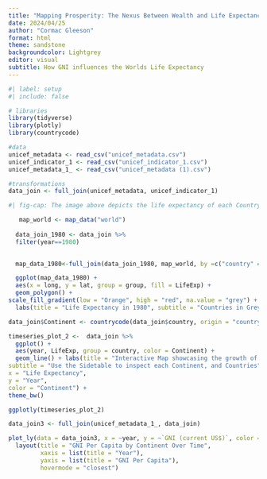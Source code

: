 ```yaml
---
title: "Mapping Prosperity: The Nexus Between Wealth and Life Expectancy"
date: 2024/04/25
author: "Cormac Gleeson"
format: html
theme: sandstone
backgroundcolor: Lightgrey
editor: visual
subtitle: How GNI influences the Worlds Life Expectancy
---
```


```r
#| label: setup
#| include: false

# libraries
library(tidyverse)
library(plotly)
library(countrycode)

#data
unicef_metadata <- read_csv("unicef_metadata.csv")
unicef_indicator_1 <- read_csv("unicef_indicator_1.csv")
unicef_metadata_1_ <- read_csv("unicef_metadata (1).csv")

#transformations
data_join <- full_join(unicef_metadata, unicef_indicator_1)

```

```r
#| fig-cap: The image above depicts the life expectancy of each Country around the world in the year 1980. At the time, the global average life expectancy was ~61. However, it is the disparities between each region that becomes most striking as you look to at the Map. 

   map_world <- map_data("world")
   
  data_join_1980 <- data_join %>% 
  filter(year==1980)
 

  map_data_1980<-full_join(data_join_1980, map_world, by =c("country" = "region"))

  ggplot(map_data_1980) + 
  aes(x = long, y = lat, group = group, fill = LifeExp) + 
  geom_polygon() +
scale_fill_gradient(low = "Orange", high = "red", na.value = "grey") + 
  labs(title = "Life Expectancy in 1980", subtitle = "Countries in Grey have no data due to a name mismatch", caption = "Source: R Package {Unicef}", x = "Longitude", y = "Latitude", fill = "Life Expectancy") + theme_bw()

```

```r

data_join$Continent <- countrycode(data_join$country, origin = "country.name", destination = "continent")

timeseries_plot_2 <-  data_join %>%
  ggplot() + 
  aes(year, LifeExp, group = country, color = Continent) +
  geom_line() + labs(title = "Interactive Map showcasing the growth of Average Life Expectancy per Continent",
subtitle = "Use the Sidetable to inspect each Continent, and Countries", 
x = "Life Expectancy",
y = "Year", 
color = "Continent") + 
theme_bw()

ggplotly(timeseries_plot_2)

```

```r
data_join3 <- full_join(unicef_metadata_1_, data_join)

plot_ly(data = data_join3, x = ~year, y = ~`GNI (current US$)`, color = ~Continent, type = 'scatter', mode = 'lines') %>%
  layout(title = "GNI Per Capita by Continent Over Time",
         xaxis = list(title = "Year"),
         yaxis = list(title = "GNI Per Capita"),
         hovermode = "closest") 
```
